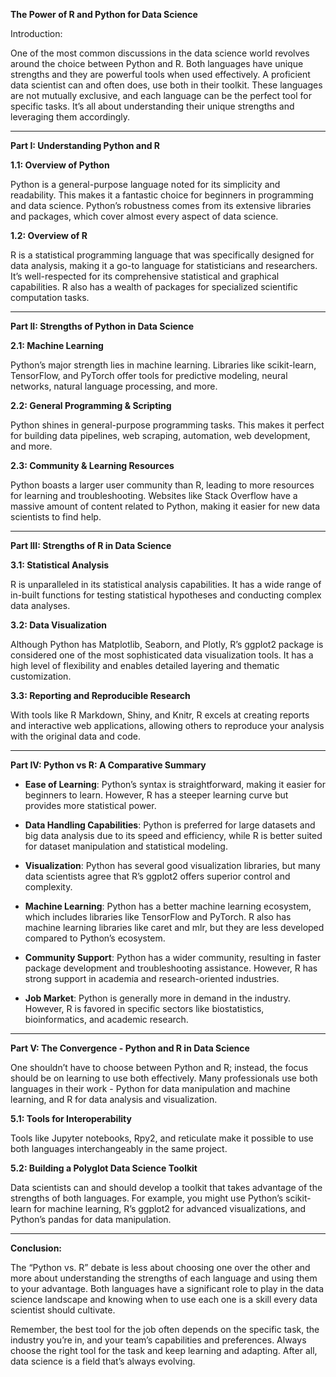 **The Power of R and Python for Data Science**

Introduction:

One of the most common discussions in the data science world revolves around the choice between Python and R. Both languages have unique strengths and they are powerful tools when used effectively. A proficient data scientist can and often does, use both in their toolkit. These languages are not mutually exclusive, and each language can be the perfect tool for specific tasks. It's all about understanding their unique strengths and leveraging them accordingly.

---

**Part I: Understanding Python and R**

**1.1: Overview of Python**

Python is a general-purpose language noted for its simplicity and readability. This makes it a fantastic choice for beginners in programming and data science. Python's robustness comes from its extensive libraries and packages, which cover almost every aspect of data science.

**1.2: Overview of R**

R is a statistical programming language that was specifically designed for data analysis, making it a go-to language for statisticians and researchers. It's well-respected for its comprehensive statistical and graphical capabilities. R also has a wealth of packages for specialized scientific computation tasks.

---

**Part II: Strengths of Python in Data Science**

**2.1: Machine Learning**

Python's major strength lies in machine learning. Libraries like scikit-learn, TensorFlow, and PyTorch offer tools for predictive modeling, neural networks, natural language processing, and more. 

**2.2: General Programming & Scripting**

Python shines in general-purpose programming tasks. This makes it perfect for building data pipelines, web scraping, automation, web development, and more. 

**2.3: Community & Learning Resources**

Python boasts a larger user community than R, leading to more resources for learning and troubleshooting. Websites like Stack Overflow have a massive amount of content related to Python, making it easier for new data scientists to find help.

---

**Part III: Strengths of R in Data Science**

**3.1: Statistical Analysis**

R is unparalleled in its statistical analysis capabilities. It has a wide range of in-built functions for testing statistical hypotheses and conducting complex data analyses.

**3.2: Data Visualization**

Although Python has Matplotlib, Seaborn, and Plotly, R's ggplot2 package is considered one of the most sophisticated data visualization tools. It has a high level of flexibility and enables detailed layering and thematic customization.

**3.3: Reporting and Reproducible Research**

With tools like R Markdown, Shiny, and Knitr, R excels at creating reports and interactive web applications, allowing others to reproduce your analysis with the original data and code.

---

**Part IV: Python vs R: A Comparative Summary**

- **Ease of Learning**: Python's syntax is straightforward, making it easier for beginners to learn. However, R has a steeper learning curve but provides more statistical power.
  
- **Data Handling Capabilities**: Python is preferred for large datasets and big data analysis due to its speed and efficiency, while R is better suited for dataset manipulation and statistical modeling.
  
- **Visualization**: Python has several good visualization libraries, but many data scientists agree that R's ggplot2 offers superior control and complexity.

- **Machine Learning**: Python has a better machine learning ecosystem, which includes libraries like TensorFlow and PyTorch. R also has machine learning libraries like caret and mlr, but they are less developed compared to Python's ecosystem.

- **Community Support**: Python has a wider community, resulting in faster package development and troubleshooting assistance. However, R has strong support in academia and research-oriented industries.
  
- **Job Market**: Python is generally more in demand in the industry. However, R is favored in specific sectors like biostatistics, bioinformatics, and academic research.

---

**Part V: The Convergence - Python and R in Data Science**

One shouldn't have to choose between Python and R; instead, the focus should be on learning to use both effectively. Many professionals use both languages in their work - Python for data manipulation and machine learning, and R for data analysis and visualization. 

**5.1: Tools for Interoperability**

Tools like Jupyter notebooks, Rpy2, and reticulate make it possible to use both languages interchangeably in the same project.

**5.2: Building a Polyglot Data Science Toolkit**

Data scientists can and should develop a toolkit that takes advantage of the strengths of both languages. For example, you might use Python's scikit-learn for machine learning, R's ggplot2 for advanced visualizations, and Python's pandas for data manipulation.

---

**Conclusion:**

The "Python vs. R" debate is less about choosing one over the other and more about understanding the strengths of each language and using them to your advantage. Both languages have a significant role to play in the data science landscape and knowing when to use each one is a skill every data scientist should cultivate. 

Remember, the best tool for the job often depends on the specific task, the industry you're in, and your team's capabilities and preferences. Always choose the right tool for the task and keep learning and adapting. After all, data science is a field that's always evolving.
